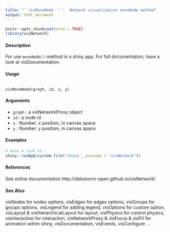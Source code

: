 ```yaml
---
title: "``visMoveNode  ``:  Network visualization moveNode method"
output: html_document
---
```


```r
knitr::opts_chunk$set(echo = TRUE)
library(visNetwork)
```

#### Description
For use ``moveNode()`` method in a shiny app. For full documentation, have a look at visDocumentation.

#### Usage
<pre><code>
visMoveNode(graph, id, x, y)
</code></pre>

#### Arguments
* ``graph`` : a visNetworkProxy object
* ``id`` : a node id
* ``x`` : Number. x position, in canvas space
* ``y`` : Number. y position, in canvas space

#### Examples
```r
# have a look to :
shiny::runApp(system.file("shiny", package = "visNetwork"))

```
#### References
See online documentation http://datastorm-open.github.io/visNetwork/

#### See Also
visNodes for nodes options, visEdges for edges options, visGroups for groups options, visLegend for adding legend, visOptions for custom option, visLayout & visHierarchicalLayout for layout, visPhysics for control physics, visInteraction for interaction, visNetworkProxy & visFocus & visFit for animation within shiny, visDocumentation, visEvents, visConfigure ...
